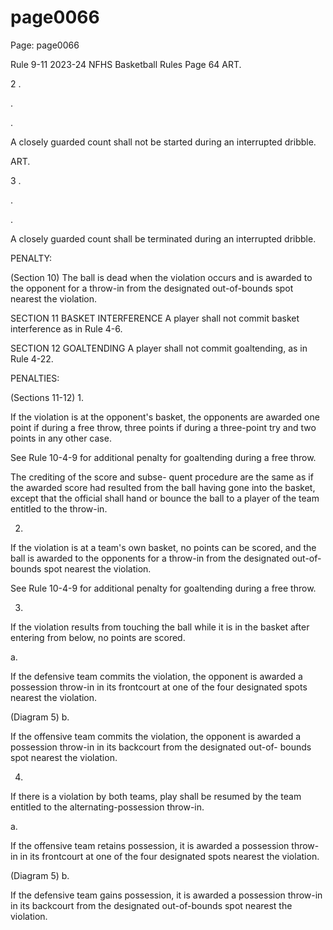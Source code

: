 
# page0066

Page: page0066

Rule 9-11 2023-24 NFHS Basketball Rules Page 64 ART.

2 .

.

.

A closely guarded count shall not be started during an interrupted dribble.

ART.

3 .

.

.

A closely guarded count shall be terminated during an interrupted dribble.

PENALTY:

(Section 10) The ball is dead when the violation occurs and is awarded to the opponent for a throw-in from the designated out-of-bounds spot nearest the violation.

SECTION 11 BASKET INTERFERENCE A player shall not commit basket interference as in Rule 4-6.

SECTION 12 GOALTENDING A player shall not commit goaltending, as in Rule 4-22.

PENALTIES:

(Sections 11-12) 1.

If the violation is at the opponent's basket, the opponents are awarded one point if during a free throw, three points if during a three-point try and two points in any other case.

See Rule 10-4-9 for additional penalty for goaltending during a free throw.

The crediting of the score and subse- quent procedure are the same as if the awarded score had resulted from the ball having gone into the basket, except that the official shall hand or bounce the ball to a player of the team entitled to the throw-in.

2.

If the violation is at a team's own basket, no points can be scored, and the ball is awarded to the opponents for a throw-in from the designated out-of-bounds spot nearest the violation.

See Rule 10-4-9 for additional penalty for goaltending during a free throw.

3.

If the violation results from touching the ball while it is in the basket after entering from below, no points are scored.

a.

If the defensive team commits the violation, the opponent is awarded a possession throw-in in its frontcourt at one of the four designated spots nearest the violation.

(Diagram 5) b.

If the offensive team commits the violation, the opponent is awarded a possession throw-in in its backcourt from the designated out-of- bounds spot nearest the violation.

4.

If there is a violation by both teams, play shall be resumed by the team entitled to the alternating-possession throw-in.

a.

If the offensive team retains possession, it is awarded a possession throw-in in its frontcourt at one of the four designated spots nearest the violation.

(Diagram 5) b.

If the defensive team gains possession, it is awarded a possession throw-in in its backcourt from the designated out-of-bounds spot nearest the violation.
  